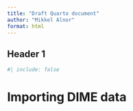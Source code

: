 ```yaml
---
title: "Draft Quarto document"
author: "Mikkel Alnor"
format: html
---
```


## Header 1

```r
#| include: false
```

# Importing DIME data

```r

```
